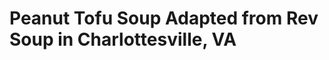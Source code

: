 <!-- Type:Soup -->
<!-- Cook:RRamanathan -->

# Peanut Tofu Soup Adapted from Rev Soup in Charlottesville, VA

\begin{recipe}{Spicy Peanut Tofu Soup}{6-8 Servings}{1.5 Hours}

\freeform This is an adaptation spicy peanut tofu soup served at Revolutionary Soup in Charlottesville, Va.
\ingredient[2]{}{Large Onions, diced}
\ingredient[3]{}{Large Carrots, diced}
\ingredient[2]{}{Medium Jalapenos, seeds removed if desired, and diced}
\ingredient[2]{inches}{ginger, minced}
\ingredient[4]{cloves}{garlic, minced}
\ingredient[2]{bbsp}{Curry Powder, plus more to taste}
\ingredient[14]{oz}{canned diced tomatoes, do not drain}
\ingredient[14]{oz}{canned crushed tomatoes}
\ingredient[1][can]{coconut milk}
\ingredient[1]{cup}{smooth peanut butter, plus more to taste}
\ingredient[1]{package}{firm tofu, drained and pressed to remove moisture, and cut into cubes.}
\ingredient[to taste]{salt}

1. In a large pot or dutch oven, sautee the onions and carrots together in about 1 tbsp oil until they are soft. Season with salt to taste and add curry powder.
2. Using a small blender or mortal and pestle, combine the jalapenos, ginger, and garlic together with a pinch of salt until a coarse paste forms.
3. Add this paste to the pot with the carrots and onions and continue cooking until fragrant.
4. Add diced tomatoes, crushed tomatoes, coconut milk, and peanut butter.  Bring to a boil and reduce to a simmer, stirring to ensure that the peanut butter is completely incorporated.
5. Once the peanut butter is fully incorporated, remove from heat and blend using an immersion blender until smooth.
6. Taste the resulting soup and adjust salt, curry powder, and peanut butter as needed. The soup should be spicy, but not overwhelmingly so, and you should be able to taste the peanut but it should not be sweet.
7. Add tofu to the pot and stir. Bring the soup back to a simmer and cook tofu for 5-10 minutes.
8. Serve immediately with a crusty bread for dipping.

\end{recipe}
